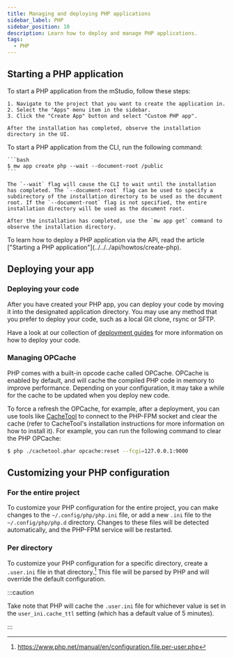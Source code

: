 ```yaml
---
title: Managing and deploying PHP applications
sidebar_label: PHP
sidebar_position: 10
description: Learn how to deploy and manage PHP applications.
tags:
  - PHP
---
```



## Starting a PHP application

<Tabs groupId="access-mode">
  <TabItem value="gui" label="mStudio UI">
    To start a PHP application from the mStudio, follow these steps:

    1. Navigate to the project that you want to create the application in.
    2. Select the "Apps" menu item in the sidebar.
    3. Click the "Create App" button and select "Custom PHP app".

    After the installation has completed, observe the installation directory in the UI.

  </TabItem>
  <TabItem value="cli" label="CLI">
    To start a PHP application from the CLI, run the following command:

    ```bash
    $ mw app create php --wait --document-root /public
    ```

    The `--wait` flag will cause the CLI to wait until the installation has completed. The `--document-root` flag can be used to specify a subdirectory of the installation directory to be used as the document root. If the `--document-root` flag is not specified, the entire installation directory will be used as the document root.

    After the installation has completed, use the `mw app get` command to observe the installation directory.

  </TabItem>
  <TabItem value="api" label="API">
    To learn how to deploy a PHP application via the API, read the article ["Starting a PHP application"](../../../api/howtos/create-php).
  </TabItem>
</Tabs>

## Deploying your app

### Deploying your code

After you have created your PHP app, you can deploy your code by moving it into the designated application directory. You may use any method that you prefer to deploy your code, such as a local Git clone, rsync or SFTP.

Have a look at our collection of [deployment guides](/docs/v2/category/deployment-guides) for more information on how to deploy your code.

### Managing OPCache

PHP comes with a built-in opcode cache called OPCache. OPCache is enabled by default, and will cache the compiled PHP code in memory to improve performance. Depending on your configuration, it may take a while for the cache to be updated when you deploy new code.

To force a refresh the OPCache, for example, after a deployment, you can use tools like [CacheTool](https://github.com/gordalina/cachetool) to connect to the PHP-FPM socket and clear the cache (refer to CacheTool's installation instructions for more information on how to install it). For example, you can run the following command to clear the PHP OPCache:

```bash
$ php ./cachetool.phar opcache:reset --fcgi=127.0.0.1:9000
```

## Customizing your PHP configuration

### For the entire project

To customize your PHP configuration for the entire project, you can make changes to the `~/.config/php/php.ini` file, or add a new `.ini` file to the `~/.config/php/php.d` directory. Changes to these files will be detected automatically, and the PHP-FPM service will be restarted.

### Per directory

To customize your PHP configuration for a specific directory, create a `.user.ini` file in that directory.[^1] This file will be parsed by PHP and will override the default configuration.

:::caution

Take note that PHP will cache the `.user.ini` file for whichever value is set in the `user_ini.cache_ttl` setting (which has a default value of 5 minutes).

:::

[^1]: https://www.php.net/manual/en/configuration.file.per-user.php
